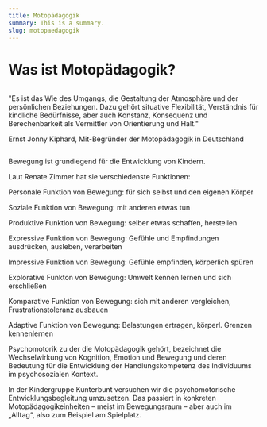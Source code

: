 ```yaml
---
title: Motopädagogik
summary: This is a summary.
slug: motopaedagogik
---
```

# Was ist Motopädagogik?

![]()

"Es ist das Wie des Umgangs, die Gestaltung der Atmosphäre und der persönlichen Beziehungen. Dazu gehört situative Flexibilität, Verständnis für kindliche Bedürfnisse, aber auch Konstanz, Konsequenz und Berechenbarkeit als Vermittler von Orientierung und Halt."

Ernst Jonny Kiphard, Mit-Begründer der Motopädagogik in Deutschland

![]()

Bewegung ist grundlegend für die Entwicklung von Kindern.

Laut Renate Zimmer hat sie verschiedenste Funktionen:

Personale Funktion von Bewegung: für sich selbst und den eigenen Körper

Soziale Funktion von Bewegung: mit anderen etwas tun

Produktive Funktion von Bewegung: selber etwas schaffen, herstellen

Expressive Funktion von Bewegung: Gefühle und Empfindungen ausdrücken, ausleben, verarbeiten

Impressive Funktion von Bewegung: Gefühle empfinden, körperlich spüren

Explorative Funkton von Bewegung: Umwelt kennen lernen und sich erschließen

Komparative Funktion von Bewegung: sich mit anderen vergleichen, Frustrationstoleranz ausbauen

Adaptive Funktion von Bewegung: Belastungen ertragen, körperl. Grenzen kennenlernen

Psychomotorik zu der die Motopädagogik gehört, bezeichnet die Wechselwirkung von Kognition, Emotion und Bewegung und deren Bedeutung für die Entwicklung der Handlungskompetenz des Individuums im psychosozialen Kontext.

In der Kindergruppe Kunterbunt versuchen wir die psychomotorische Entwicklungsbegleitung umzusetzen. Das passiert in konkreten Motopädagogikeinheiten – meist im Bewegungsraum – aber auch im „Alltag“, also zum Beispiel am Spielplatz.